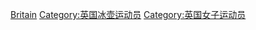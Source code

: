 [[Category:各国女子冰壶运动员|Britain]]
[[Category:英国冰壶运动员|Category:英国冰壶运动员]]
[[Category:英国女子运动员|Category:英国女子运动员]]